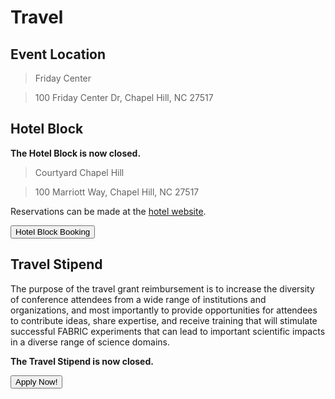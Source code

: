 
# Travel

## Event Location

> Friday Center  

> 100 Friday Center Dr, Chapel Hill, NC 27517

## Hotel Block

**The Hotel Block is now closed.**

> Courtyard Chapel Hill 

> 100 Marriott Way, Chapel Hill, NC 27517

Reservations can be made at the [hotel website](https://www.marriott.com/event-reservations/reservation-link.mi?id=1735848507689&key=GRP&guestreslink2=true&app=resvlink).

<div class="button-container">
<Button linkto="https://www.marriott.com/event-reservations/reservation-link.mi?id=1735848507689&key=GRP&guestreslink2=true&app=resvlink">Hotel Block Booking</Button>
</div>

## Travel Stipend

The purpose of the travel grant reimbursement is to increase the diversity of conference attendees from a wide range of institutions and organizations, and most importantly to provide opportunities for attendees to contribute ideas, share expertise, and receive training that will stimulate successful FABRIC experiments that can lead to important scientific impacts in a diverse range of science domains.

**The Travel Stipend is now closed.**

<div class="button-container">
<Button linkto="https://forms.gle/TYZAd6WPCDr2nnvm8">Apply Now!</Button>
</div>